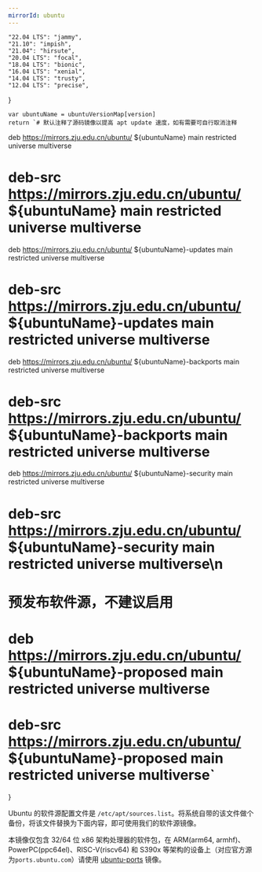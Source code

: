 ```yaml
---
mirrorId: ubuntu
---
```



    "22.04 LTS": "jammy",
    "21.10": "impish",
    "21.04": "hirsute",
    "20.04 LTS": "focal",
    "18.04 LTS": "bionic",
    "16.04 LTS": "xenial",
    "14.04 LTS": "trusty",
    "12.04 LTS": "precise",
}

    var ubuntuName = ubuntuVersionMap[version]
    return `# 默认注释了源码镜像以提高 apt update 速度，如有需要可自行取消注释
deb https://mirrors.zju.edu.cn/ubuntu/ ${ubuntuName} main restricted universe multiverse
# deb-src https://mirrors.zju.edu.cn/ubuntu/ ${ubuntuName} main restricted universe multiverse
deb https://mirrors.zju.edu.cn/ubuntu/ ${ubuntuName}-updates main restricted universe multiverse
# deb-src https://mirrors.zju.edu.cn/ubuntu/ ${ubuntuName}-updates main restricted universe multiverse
deb https://mirrors.zju.edu.cn/ubuntu/ ${ubuntuName}-backports main restricted universe multiverse
# deb-src https://mirrors.zju.edu.cn/ubuntu/ ${ubuntuName}-backports main restricted universe multiverse
deb https://mirrors.zju.edu.cn/ubuntu/ ${ubuntuName}-security main restricted universe multiverse
# deb-src https://mirrors.zju.edu.cn/ubuntu/ ${ubuntuName}-security main restricted universe multiverse\n
# 预发布软件源，不建议启用
# deb https://mirrors.zju.edu.cn/ubuntu/ ${ubuntuName}-proposed main restricted universe multiverse
# deb-src https://mirrors.zju.edu.cn/ubuntu/ ${ubuntuName}-proposed main restricted universe multiverse`
}


Ubuntu 的软件源配置文件是 `/etc/apt/sources.list`。将系统自带的该文件做个备份，将该文件替换为下面内容，即可使用我们的软件源镜像。

<ConfigGenerator promptString="请选择您的 Ubuntu 版本：" versionList={Object.keys(ubuntuVersionMap)} defaultVersion={defaultVersion} configGen={GenUbuntuConfig} />

本镜像仅包含 32/64 位 x86 架构处理器的软件包，在 ARM(arm64, armhf)、PowerPC(ppc64el)、RISC-V(riscv64) 和 S390x 等架构的设备上（对应官方源为`ports.ubuntu.com`）请使用 [ubuntu-ports](/ubuntu-ports) 镜像。

